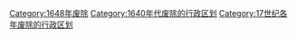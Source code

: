 [[Category:1648年废除|Category:1648年废除]]
[[Category:1640年代废除的行政区划|Category:1640年代废除的行政区划]]
[[Category:17世纪各年废除的行政区划|Category:17世纪各年废除的行政区划]]